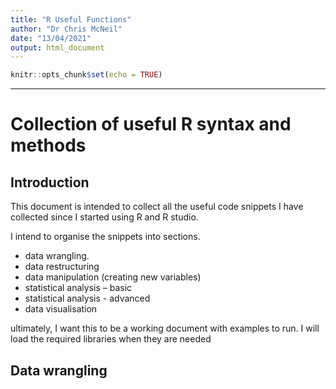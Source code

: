 ```yaml
---
title: "R Useful Functions"
author: "Dr Chris McNeil"
date: "13/04/2021"
output: html_document
---
```


```r
knitr::opts_chunk$set(echo = TRUE)
```

*** 
# Collection of useful R syntax and methods

## Introduction

This document is intended to collect all the useful code snippets I have collected since I started using R and R studio.

I intend to organise the snippets into sections.

* data wrangling.
* data restructuring
* data manipulation (creating new variables)
* statistical analysis – basic
* statistical analysis - advanced
* data visualisation

ultimately, I want this to be a working document with examples to run. I will load the required libraries when they are needed

## Data wrangling






